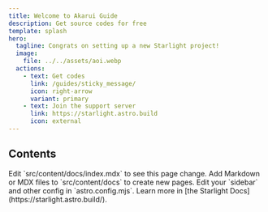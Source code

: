 ```yaml
---
title: Welcome to Akarui Guide
description: Get source codes for free
template: splash
hero:
  tagline: Congrats on setting up a new Starlight project!
  image:
    file: ../../assets/aoi.webp
  actions:
    - text: Get codes
      link: /guides/sticky_message/
      icon: right-arrow
      variant: primary
    - text: Join the support server
      link: https://starlight.astro.build
      icon: external
---
```



## Contents

<CardGrid stagger>
  <Card title="Update content" icon="pencil">
    Edit `src/content/docs/index.mdx` to see this page change.
  </Card>
  <Card title="Add new content" icon="add-document">
    Add Markdown or MDX files to `src/content/docs` to create new pages.
  </Card>
  <Card title="Configure your site" icon="setting">
    Edit your `sidebar` and other config in `astro.config.mjs`.
  </Card>
  <Card title="Read the docs" icon="open-book">
    Learn more in [the Starlight Docs](https://starlight.astro.build/).
  </Card>
</CardGrid>
